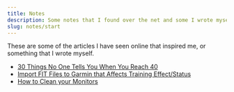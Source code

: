 ```yaml
---
title: Notes
description: Some notes that I found over the net and some I wrote myself.
slug: notes/start
---
```


These are some of the articles I have seen online that inspired me, or something that I wrote myself.

* [30 Things No One Tells You When You Reach 40](/notes/30-things-at-40)
* [Import FIT Files to Garmin that Affects Training Effect/Status](/notes/garmin-fit-training-effect)
* [How to Clean your Monitors](/notes/how-to-clean-monitors)